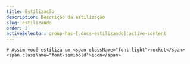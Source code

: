 ```yaml
---
title: Estilização
description: Descrição da estilização
slug: estilizando
order: 2
activeSelector: group-has-[.docs-estilizando]:active-content
---
```


    # Assim você estiliza um <span className="font-light">rocket</span><span className="font-semibold">icon</span>
